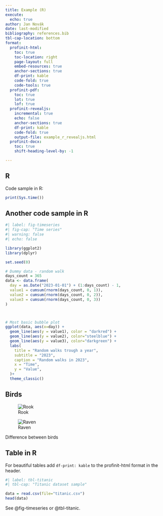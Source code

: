 ```yaml
---
title: Example (R)
execute:
  echo: true
author: Jan Novák
date: last-modified
bibliography: references.bib
tbl-cap-location: bottom
format:
  profinit-html:
    toc: true
    toc-location: right
    page-layout: full
    embed-resources: true
    anchor-sections: true
    df-print: kable
    code-fold: true
    code-tools: true
  profinit-pdf:
    toc: true
    lot: true
    lof: true
  profinit-revealjs:
    incremental: true
    echo: false
    anchor-sections: true
    df-print: kable
    code-fold: true
    output-file: example_r_revealjs.html
  profinit-docx:
    toc: true
    shift-heading-level-by: -1

---
```


## R

Code sample in R:

```r

print(Sys.time())

```

## Another code sample in R

```r
#| label: fig-timeseries
#| fig-cap: "Time series"
#| warning: false
#| echo: false

library(ggplot2)
library(dplyr)

set.seed(0)

# Dummy data - random walk
days_count = 365
data <- data.frame(
  day = as.Date("2023-01-01") + (1:days_count) - 1,
  value1 = cumsum(rnorm(days_count, 0, 1)),
  value2 = cumsum(rnorm(days_count, 0, 2)),
  value3 = cumsum(rnorm(days_count, 0, 3))
)



# Most basic bubble plot
ggplot(data, aes(x=day)) +
  geom_line(aes(y = value1), color = "darkred") + 
  geom_line(aes(y = value2), color="steelblue") + 
  geom_line(aes(y = value3), color="darkgreen") +
  labs(
    title = "Random walks trough a year",
    subtitle = "2023",
    caption = "Random walks in 2023",
    x = "Time",
    y = "Value",
  )+
  theme_classic()

```

## Birds

::: {#fig-birds layout-ncol=2}
![Rook](rook.jpg){#fig-rook}

![Raven](raven.jpg){#fig-raven}

Difference between birds
:::

## Table in R

For beautiful tables add `df-print: kable` to the profinit-html format in the header.

```r
#| label: tbl-titanic
#| tbl-cap: "Titanic dataset sample"

data = read.csv(file="titanic.csv")
head(data)
```

See @fig-timeseries or @tbl-titanic.